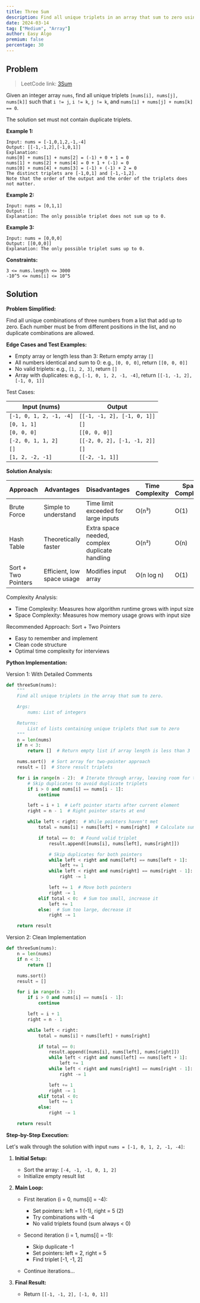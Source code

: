 ```yaml
---
title: Three Sum
description: Find all unique triplets in an array that sum to zero using two-pointer technique.
date: 2024-03-14
tag: ["Medium", "Array"]
author: Easy Algo
premium: false
percentage: 30
---
```


## Problem

> LeetCode link: [3Sum](https://leetcode.com/problems/3sum/)

Given an integer array `nums`, find all unique triplets `[nums[i], nums[j], nums[k]]` such that `i != j`, `i != k`, `j != k`, and `nums[i] + nums[j] + nums[k] == 0`.

The solution set must not contain duplicate triplets.

**Example 1:**
```
Input: nums = [-1,0,1,2,-1,-4]
Output: [[-1,-1,2],[-1,0,1]]
Explanation: 
nums[0] + nums[1] + nums[2] = (-1) + 0 + 1 = 0
nums[1] + nums[2] + nums[4] = 0 + 1 + (-1) = 0
nums[0] + nums[4] + nums[3] = (-1) + (-1) + 2 = 0
The distinct triplets are [-1,0,1] and [-1,-1,2].
Note that the order of the output and the order of the triplets does not matter.
```

**Example 2:**
```
Input: nums = [0,1,1]
Output: []
Explanation: The only possible triplet does not sum up to 0.
```

**Example 3:**
```
Input: nums = [0,0,0]
Output: [[0,0,0]]
Explanation: The only possible triplet sums up to 0.
```

**Constraints:**
```
3 <= nums.length <= 3000
-10^5 <= nums[i] <= 10^5
```

## Solution

**Problem Simplified:**

Find all unique combinations of three numbers from a list that add up to zero. Each number must be from different positions in the list, and no duplicate combinations are allowed.

**Edge Cases and Test Examples:**

*   Empty array or length less than 3: Return empty array `[]`
*   All numbers identical and sum to 0: e.g., `[0, 0, 0]`, return `[[0, 0, 0]]`
*   No valid triplets: e.g., `[1, 2, 3]`, return `[]`
*   Array with duplicates: e.g., `[-1, 0, 1, 2, -1, -4]`, return `[[-1, -1, 2], [-1, 0, 1]]`

Test Cases:

| Input (nums) | Output |
| ------------ | ------ |
| `[-1, 0, 1, 2, -1, -4]` | `[[-1, -1, 2], [-1, 0, 1]]` |
| `[0, 1, 1]` | `[]` |
| `[0, 0, 0]` | `[[0, 0, 0]]` |
| `[-2, 0, 1, 1, 2]` | `[[-2, 0, 2], [-1, -1, 2]]` |
| `[]` | `[]` |
| `[1, 2, -2, -1]` | `[[-2, -1, 1]]` |

**Solution Analysis:**

| Approach | Advantages | Disadvantages | Time Complexity | Space Complexity |
| -------- | ---------- | ------------- | -------------- | ---------------- |
| Brute Force | Simple to understand | Time limit exceeded for large inputs | O(n³) | O(1) |
| Hash Table | Theoretically faster | Extra space needed, complex duplicate handling | O(n²) | O(n) |
| Sort + Two Pointers | Efficient, low space usage | Modifies input array | O(n log n) | O(1) |

Complexity Analysis:
*   Time Complexity: Measures how algorithm runtime grows with input size
*   Space Complexity: Measures how memory usage grows with input size

Recommended Approach: Sort + Two Pointers
*   Easy to remember and implement
*   Clean code structure
*   Optimal time complexity for interviews

**Python Implementation:**

Version 1: With Detailed Comments

```python
def threeSum(nums):
    """
    Find all unique triplets in the array that sum to zero.

    Args:
        nums: List of integers

    Returns:
        List of lists containing unique triplets that sum to zero
    """
    n = len(nums)
    if n < 3:
        return []  # Return empty list if array length is less than 3

    nums.sort()  # Sort array for two-pointer approach
    result = []  # Store result triplets

    for i in range(n - 2):  # Iterate through array, leaving room for two pointers
        # Skip duplicates to avoid duplicate triplets
        if i > 0 and nums[i] == nums[i - 1]:
            continue

        left = i + 1  # Left pointer starts after current element
        right = n - 1  # Right pointer starts at end

        while left < right:  # While pointers haven't met
            total = nums[i] + nums[left] + nums[right]  # Calculate sum

            if total == 0:  # Found valid triplet
                result.append([nums[i], nums[left], nums[right]])

                # Skip duplicates for both pointers
                while left < right and nums[left] == nums[left + 1]:
                    left += 1
                while left < right and nums[right] == nums[right - 1]:
                    right -= 1

                left += 1  # Move both pointers
                right -= 1
            elif total < 0:  # Sum too small, increase it
                left += 1
            else:  # Sum too large, decrease it
                right -= 1

    return result
```

Version 2: Clean Implementation

```python
def threeSum(nums):
    n = len(nums)
    if n < 3:
        return []

    nums.sort()
    result = []

    for i in range(n - 2):
        if i > 0 and nums[i] == nums[i - 1]:
            continue

        left = i + 1
        right = n - 1

        while left < right:
            total = nums[i] + nums[left] + nums[right]

            if total == 0:
                result.append([nums[i], nums[left], nums[right]])
                while left < right and nums[left] == nums[left + 1]:
                    left += 1
                while left < right and nums[right] == nums[right - 1]:
                    right -= 1

                left += 1
                right -= 1
            elif total < 0:
                left += 1
            else:
                right -= 1

    return result
```

**Step-by-Step Execution:**

Let's walk through the solution with input `nums = [-1, 0, 1, 2, -1, -4]`:

1.  **Initial Setup:**
    *   Sort the array: `[-4, -1, -1, 0, 1, 2]`
    *   Initialize empty result list

2.  **Main Loop:**
    *   First iteration (i = 0, nums[i] = -4):
        *   Set pointers: left = 1 (-1), right = 5 (2)
        *   Try combinations with -4
        *   No valid triplets found (sum always < 0)

    *   Second iteration (i = 1, nums[i] = -1):
        *   Skip duplicate -1
        *   Set pointers: left = 2, right = 5
        *   Find triplet [-1, -1, 2]

    *   Continue iterations...

3.  **Final Result:**
    *   Return `[[-1, -1, 2], [-1, 0, 1]]`